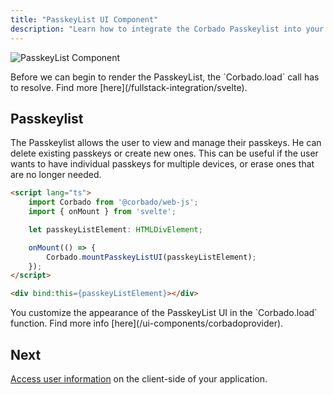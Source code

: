 ```yaml
---
title: "PasskeyList UI Component"
description: "Learn how to integrate the Corbado Passkeylist into your Svelte or SvelteKit application."
---
```


![PasskeyList Component](/images/frontend-integration/ui-components/passkeylist/passkeylist.webp)

<Warning>
    Before we can begin to render the PasskeyList, the `Corbado.load` call has to resolve.
    Find more [here](/fullstack-integration/svelte).
</Warning>

## Passkeylist

The Passkeylist allows the user to view and manage their passkeys.
He can delete existing passkeys or create new ones.
This can be useful if the user wants to have individual passkeys for multiple devices, or erase ones
that are no longer needed.

```html routes/+page.svelte
<script lang="ts">
    import Corbado from '@corbado/web-js';
    import { onMount } from 'svelte';

    let passkeyListElement: HTMLDivElement;

    onMount(() => {
        Corbado.mountPasskeyListUI(passkeyListElement);
    });
</script>

<div bind:this={passkeyListElement}></div>
```

<Note>
    You customize the appearance of the PasskeyList UI in the `Corbado.load` function.
    Find more info [here](/ui-components/corbadoprovider).
</Note>

## Next

[Access user information](/fullstack-integration/svelte/authentication-state-client) on the client-side of your application.